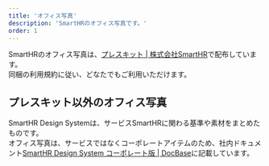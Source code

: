 ```yaml
---
title: 'オフィス写真'
description: 'SmartHRのオフィス写真です。'
order: 1
---
```


SmartHRのオフィス写真は、[プレスキット | 株式会社SmartHR](https://smarthr.co.jp/press-kit/)で配布しています。  
同梱の利用規約に従い、どなたでもご利用いただけます。


## プレスキット以外のオフィス写真
SmartHR Design Systemは、サービスSmartHRに関わる基準や素材をまとめたものです。  
オフィス写真は、サービスではなくコーポレートアイテムのため、社内ドキュメント[SmartHR Design System コーポレート版 | DocBase](https://smarthr-inc.docbase.io/posts/2775925#%E3%82%AA%E3%83%95%E3%82%A3%E3%82%B9%E5%86%99%E7%9C%9F)に記載しています。
